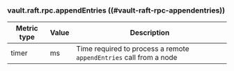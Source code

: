 ### vault.raft.rpc.appendEntries ((#vault-raft-rpc-appendentries))

Metric type | Value | Description
----------- | ----- | -----------
timer       | ms    | Time required to process a remote `appendEntries` call from a node